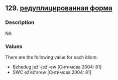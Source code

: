 ## 129. <a href =  'https://agricolamz.github.io/The_Circassian_Isoglosses_Database/129.html'>редуплицированная форма</a>
### Description

NA


### Values
There are the following value for each idiom:

* Bzhedug jež’-jež’-ew [Ситимова 2004: 81]
* SWC ež’ež’ərew [Ситимова 2004: 81]

